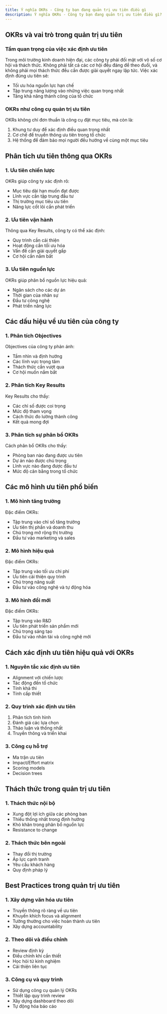 ```yaml
---
title: Ý nghĩa OKRs - Công ty bạn đang quản trị ưu tiên điều gì
description: Ý nghĩa OKRs - Công ty bạn đang quản trị ưu tiên điều gì?
---
```


## OKRs và vai trò trong quản trị ưu tiên

### Tầm quan trọng của việc xác định ưu tiên

Trong môi trường kinh doanh hiện đại, các công ty phải đối mặt với vô số cơ hội và thách thức. Không phải tất cả các cơ hội đều đáng để theo đuổi, và không phải mọi thách thức đều cần được giải quyết ngay lập tức. Việc xác định đúng ưu tiên sẽ:

- Tối ưu hóa nguồn lực hạn chế
- Tập trung năng lượng vào những việc quan trọng nhất
- Tăng khả năng thành công của tổ chức

### OKRs như công cụ quản trị ưu tiên

OKRs không chỉ đơn thuần là công cụ đặt mục tiêu, mà còn là:

1. Khung tư duy để xác định điều quan trọng nhất
2. Cơ chế để truyền thông ưu tiên trong tổ chức
3. Hệ thống để đảm bảo mọi người đều hướng về cùng một mục tiêu

## Phân tích ưu tiên thông qua OKRs

### 1. Ưu tiên chiến lược

OKRs giúp công ty xác định rõ:

- Mục tiêu dài hạn muốn đạt được
- Lĩnh vực cần tập trung đầu tư
- Thị trường mục tiêu ưu tiên
- Năng lực cốt lõi cần phát triển

### 2. Ưu tiên vận hành

Thông qua Key Results, công ty có thể xác định:

- Quy trình cần cải thiện
- Hoạt động cần tối ưu hóa
- Vấn đề cần giải quyết gấp
- Cơ hội cần nắm bắt

### 3. Ưu tiên nguồn lực

OKRs giúp phân bổ nguồn lực hiệu quả:

- Ngân sách cho các dự án
- Thời gian của nhân sự
- Đầu tư công nghệ
- Phát triển năng lực

## Các dấu hiệu về ưu tiên của công ty

### 1. Phân tích Objectives

Objectives của công ty phản ánh:

- Tầm nhìn và định hướng
- Các lĩnh vực trọng tâm
- Thách thức cần vượt qua
- Cơ hội muốn nắm bắt

### 2. Phân tích Key Results

Key Results cho thấy:

- Các chỉ số được coi trọng
- Mức độ tham vọng
- Cách thức đo lường thành công
- Kết quả mong đợi

### 3. Phân tích sự phân bổ OKRs

Cách phân bổ OKRs cho thấy:

- Phòng ban nào đang được ưu tiên
- Dự án nào được chú trọng
- Lĩnh vực nào đang được đầu tư
- Mức độ cân bằng trong tổ chức

## Các mô hình ưu tiên phổ biến

### 1. Mô hình tăng trưởng

Đặc điểm OKRs:

- Tập trung vào chỉ số tăng trưởng
- Ưu tiên thị phần và doanh thu
- Chú trọng mở rộng thị trường
- Đầu tư vào marketing và sales

### 2. Mô hình hiệu quả

Đặc điểm OKRs:

- Tập trung vào tối ưu chi phí
- Ưu tiên cải thiện quy trình
- Chú trọng năng suất
- Đầu tư vào công nghệ và tự động hóa

### 3. Mô hình đổi mới

Đặc điểm OKRs:

- Tập trung vào R&D
- Ưu tiên phát triển sản phẩm mới
- Chú trọng sáng tạo
- Đầu tư vào nhân tài và công nghệ mới

## Cách xác định ưu tiên hiệu quả với OKRs

### 1. Nguyên tắc xác định ưu tiên

- Alignment với chiến lược
- Tác động đến tổ chức
- Tính khả thi
- Tính cấp thiết

### 2. Quy trình xác định ưu tiên

1. Phân tích tình hình
2. Đánh giá các lựa chọn
3. Thảo luận và thống nhất
4. Truyền thông và triển khai

### 3. Công cụ hỗ trợ

- Ma trận ưu tiên
- Impact/Effort matrix
- Scoring models
- Decision trees

## Thách thức trong quản trị ưu tiên

### 1. Thách thức nội bộ

- Xung đột lợi ích giữa các phòng ban
- Thiếu thống nhất trong định hướng
- Khó khăn trong phân bổ nguồn lực
- Resistance to change

### 2. Thách thức bên ngoài

- Thay đổi thị trường
- Áp lực cạnh tranh
- Yêu cầu khách hàng
- Quy định pháp lý

## Best Practices trong quản trị ưu tiên

### 1. Xây dựng văn hóa ưu tiên

- Truyền thông rõ ràng về ưu tiên
- Khuyến khích focus và alignment
- Tưởng thưởng cho việc hoàn thành ưu tiên
- Xây dựng accountability

### 2. Theo dõi và điều chỉnh

- Review định kỳ
- Điều chỉnh khi cần thiết
- Học hỏi từ kinh nghiệm
- Cải thiện liên tục

### 3. Công cụ và quy trình

- Sử dụng công cụ quản lý OKRs
- Thiết lập quy trình review
- Xây dựng dashboard theo dõi
- Tự động hóa báo cáo
